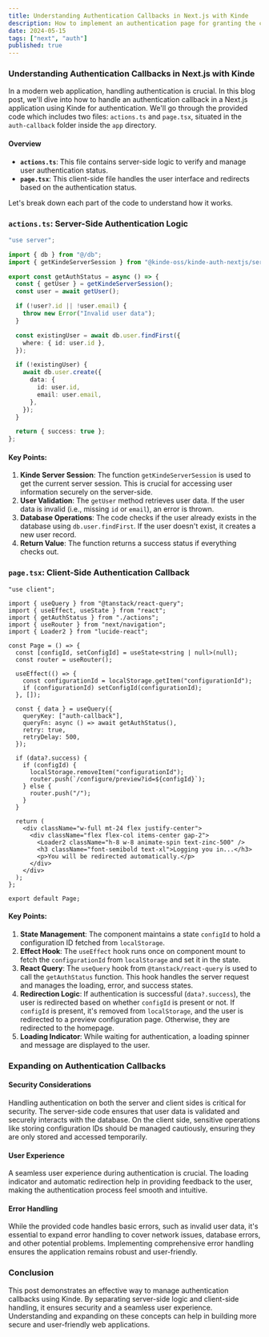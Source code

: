 ```yaml
---
title: Understanding Authentication Callbacks in Next.js with Kinde
description: How to implement an authentication page for granting the correct access for the right users.
date: 2024-05-15
tags: ["next", "auth"]
published: true
---
```


### Understanding Authentication Callbacks in Next.js with Kinde

In a modern web application, handling authentication is crucial. In this blog post, we'll dive into how to handle an authentication callback in a Next.js application using Kinde for authentication. We'll go through the provided code which includes two files: `actions.ts` and `page.tsx`, situated in the `auth-callback` folder inside the `app` directory.

#### Overview

- **`actions.ts`**: This file contains server-side logic to verify and manage user authentication status.
- **`page.tsx`**: This client-side file handles the user interface and redirects based on the authentication status.

Let's break down each part of the code to understand how it works.

### `actions.ts`: Server-Side Authentication Logic

```typescript
"use server";

import { db } from "@/db";
import { getKindeServerSession } from "@kinde-oss/kinde-auth-nextjs/server";

export const getAuthStatus = async () => {
  const { getUser } = getKindeServerSession();
  const user = await getUser();

  if (!user?.id || !user.email) {
    throw new Error("Invalid user data");
  }

  const existingUser = await db.user.findFirst({
    where: { id: user.id },
  });

  if (!existingUser) {
    await db.user.create({
      data: {
        id: user.id,
        email: user.email,
      },
    });
  }

  return { success: true };
};
```

#### Key Points:

1. **Kinde Server Session**: The function `getKindeServerSession` is used to get the current server session. This is crucial for accessing user information securely on the server-side.
2. **User Validation**: The `getUser` method retrieves user data. If the user data is invalid (i.e., missing `id` or `email`), an error is thrown.
3. **Database Operations**: The code checks if the user already exists in the database using `db.user.findFirst`. If the user doesn't exist, it creates a new user record.
4. **Return Value**: The function returns a success status if everything checks out.

### `page.tsx`: Client-Side Authentication Callback

```tsx
"use client";

import { useQuery } from "@tanstack/react-query";
import { useEffect, useState } from "react";
import { getAuthStatus } from "./actions";
import { useRouter } from "next/navigation";
import { Loader2 } from "lucide-react";

const Page = () => {
  const [configId, setConfigId] = useState<string | null>(null);
  const router = useRouter();

  useEffect(() => {
    const configurationId = localStorage.getItem("configurationId");
    if (configurationId) setConfigId(configurationId);
  }, []);

  const { data } = useQuery({
    queryKey: ["auth-callback"],
    queryFn: async () => await getAuthStatus(),
    retry: true,
    retryDelay: 500,
  });

  if (data?.success) {
    if (configId) {
      localStorage.removeItem("configurationId");
      router.push(`/configure/preview?id=${configId}`);
    } else {
      router.push("/");
    }
  }

  return (
    <div className="w-full mt-24 flex justify-center">
      <div className="flex flex-col items-center gap-2">
        <Loader2 className="h-8 w-8 animate-spin text-zinc-500" />
        <h3 className="font-semibold text-xl">Logging you in...</h3>
        <p>You will be redirected automatically.</p>
      </div>
    </div>
  );
};

export default Page;
```

#### Key Points:

1. **State Management**: The component maintains a state `configId` to hold a configuration ID fetched from `localStorage`.
2. **Effect Hook**: The `useEffect` hook runs once on component mount to fetch the `configurationId` from `localStorage` and set it in the state.
3. **React Query**: The `useQuery` hook from `@tanstack/react-query` is used to call the `getAuthStatus` function. This hook handles the server request and manages the loading, error, and success states.
4. **Redirection Logic**: If authentication is successful (`data?.success`), the user is redirected based on whether `configId` is present or not. If `configId` is present, it's removed from `localStorage`, and the user is redirected to a preview configuration page. Otherwise, they are redirected to the homepage.
5. **Loading Indicator**: While waiting for authentication, a loading spinner and message are displayed to the user.

### Expanding on Authentication Callbacks

#### Security Considerations

Handling authentication on both the server and client sides is critical for security. The server-side code ensures that user data is validated and securely interacts with the database. On the client side, sensitive operations like storing configuration IDs should be managed cautiously, ensuring they are only stored and accessed temporarily.

#### User Experience

A seamless user experience during authentication is crucial. The loading indicator and automatic redirection help in providing feedback to the user, making the authentication process feel smooth and intuitive.

#### Error Handling

While the provided code handles basic errors, such as invalid user data, it's essential to expand error handling to cover network issues, database errors, and other potential problems. Implementing comprehensive error handling ensures the application remains robust and user-friendly.

### Conclusion

This post demonstrates an effective way to manage authentication callbacks using Kinde. By separating server-side logic and client-side handling, it ensures security and a seamless user experience. Understanding and expanding on these concepts can help in building more secure and user-friendly web applications.
